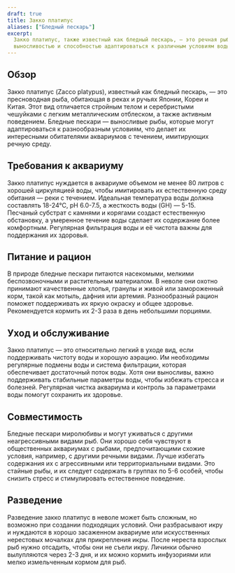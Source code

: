 ```yaml
---
draft: true
title: Закко платипус
aliases: ["Бледный пескарь"]
excerpt:
  Закко платипус, также известный как бледный пескарь, — это речная рыба из Восточной Азии, известная своей
  выносливостью и способностью адаптироваться к различным условиям воды.
---
```


## Обзор

Закко платипус (Zacco platypus), известный как бледный пескарь, — это пресноводная рыба, обитающая в реках и ручьях
Японии, Кореи и Китая. Этот вид отличается стройным телом и серебристыми чешуйками с легким металлическим отблеском, а
также активным поведением. Бледные пескари — выносливые рыбы, которые могут адаптироваться к разнообразным условиям, что
делает их интересными обитателями аквариумов с течением, имитирующих речную среду.

## Требования к аквариуму

Закко платипус нуждается в аквариуме объемом не менее 80 литров с хорошей циркуляцией воды, чтобы имитировать их
естественную среду обитания — реки с течением. Идеальная температура воды должна составлять 18-24°C, pH 6.0-7.5, а
жесткость воды (GH) — 5-15. Песчаный субстрат с камнями и корягами создаст естественную обстановку, а умеренное течение
воды сделает их содержание более комфортным. Регулярная фильтрация воды и её чистота важны для поддержания их здоровья.

## Питание и рацион

В природе бледные пескари питаются насекомыми, мелкими беспозвоночными и растительным материалом. В неволе они охотно
принимают качественные хлопья, гранулы и живой или замороженный корм, такой как мотыль, дафния или артемия.
Разнообразный рацион поможет поддерживать их яркую окраску и общее здоровье. Рекомендуется кормить их 2-3 раза в день
небольшими порциями.

## Уход и обслуживание

Закко платипус — это относительно легкий в уходе вид, если поддерживать чистоту воды и хорошую аэрацию. Им необходимы
регулярные подмены воды и система фильтрации, которая обеспечивает достаточный поток воды. Хотя они выносливы, важно
поддерживать стабильные параметры воды, чтобы избежать стресса и болезней. Регулярная чистка аквариума и контроль за
параметрами воды помогут сохранить их здоровье.

## Совместимость

Бледные пескари миролюбивы и могут уживаться с другими неагрессивными видами рыб. Они хорошо себя чувствуют в
общественных аквариумах с рыбами, предпочитающими схожие условия, например, с другими речными видами. Лучше избегать
содержания их с агрессивными или территориальными видами. Это стайные рыбы, и их следует содержать в группах по 5-6
особей, чтобы снизить стресс и стимулировать естественное поведение.

## Разведение

Разведение закко платипус в неволе может быть сложным, но возможно при создании подходящих условий. Они разбрасывают
икру и нуждаются в хорошо засаженном аквариуме или искусственных нерестовых мочалках для прикрепления икры. После
нереста взрослых рыб нужно отсадить, чтобы они не съели икру. Личинки обычно вылупляются через 2-3 дня, и их можно
кормить инфузориями или мелко измельченным кормом для рыб.
